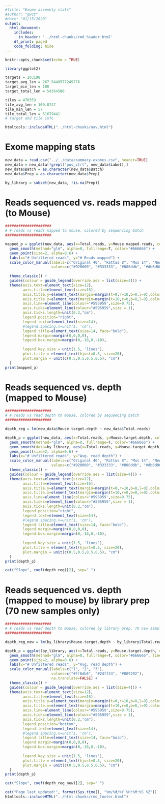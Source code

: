 ```yaml
---
#title: "Exome assembly stats"
#author: "gwct"
#date: "01/15/2020"
output: 
  html_document:
    includes:
      in_header: '../html-chunks/rmd_header.html'
    df_print: paged
    code_folding: hide
---
```


```r
knitr::opts_chunk$set(echo = TRUE)

library(ggplot2)

targets = 203198
target_avg_len = 267.5448577249776
target_min_len = 100
target_total_len = 54364580

tiles = 470359
tile_avg_len = 109.8747
tile_min_len = 57
tile_total_len = 51679441
# Target and tile info

htmltools::includeHTML("../html-chunks/nav.html")

```

# Exome mapping stats

```r
new_data = read.csv("../../data/summary-exomes.csv", header=TRUE)
new_data = new_data[!grepl("pos_ctrl", new_data$Label),]
new_data$Batch = as.character(new_data$Batch)
new_data$Prep = as.character(new_data$Prep)

by_library = subset(new_data, !is.na(Prep))
```

# Reads sequenced vs. reads mapped (to Mouse)

```r
#####################
# # reads vs reads mapped to mouse, colored by sequencing batch
#####################

mapped_p = ggplot(new_data, aes(x=Total.reads, y=Mouse.mapped.reads, color=Batch)) +
  geom_smooth(method="glm", alpha=0, fullrange=T, color="#666666") +
  geom_point(size=2, alpha=0.6) +
  labs(x="# Unfiltered reads", y="# Reads mapped") +
  scale_color_manual(labels=c("Original 40", "Rattus 8", "Mus 14", "New 70", "Aussie 24"),
                     values=c("#920000", "#333333", "#006ddb", "#db6d00", "#b66dff")) +
  
  theme_classic() +
  guides(colour = guide_legend(override.aes = list(size=4))) +
  theme(axis.text=element_text(size=12), 
        axis.title=element_text(size=16), 
        axis.title.y=element_text(margin=margin(t=0,r=10,b=0,l=0),color="black"), 
        axis.title.x=element_text(margin=margin(t=10,r=0,b=0,l=0),color="black"),
        axis.line=element_line(colour='#595959',size=0.75),
        axis.ticks=element_line(colour="#595959",size = 1),
        axis.ticks.length=unit(0.2,"cm"),
        legend.position="right",
        legend.text=element_text(size=14),
        #legend.spacing.x=unit(1, 'cm'),
        legend.title=element_text(size=14, face="bold"),
        legend.margin=margin(0,0,0,0),
        legend.box.margin=margin(0,-10,0,-10),
        
        legend.key.size = unit(1.5, 'lines'),
        plot.title = element_text(hjust=0.5, size=20),
        plot.margin = unit(c(0.5,0.5,0.5,0.5), "cm")
  )
print(mapped_p)
```

# Reads sequenced vs. depth (mapped to Mouse)

```r
#####################
# # reads vs read depth to mouse, colored by sequencing batch
#####################

depth_reg = lm(new_data$Mouse.target.depth ~ new_data$Total.reads)

depth_p = ggplot(new_data, aes(x=Total.reads, y=Mouse.target.depth, color=Batch)) +
  geom_smooth(method="glm", alpha=0, fullrange=T, color="#666666") +
  geom_smooth(data=by_library, aes(x=Total.reads, y=Mouse.target.depth), method="glm", alpha=0, fullrange=T, color="#666666", linetype="dashed") +
  geom_point(size=2, alpha=0.6) +
  labs(x="# Unfiltered reads", y="Avg. read depth") +
  scale_color_manual(labels=c("Original 40", "Rattus 8", "Mus 14", "New 70", "Aussie 24"),
                     values=c("#920000", "#333333", "#006ddb", "#db6d00", "#b66dff")) +
  theme_classic() +
  guides(colour = guide_legend(override.aes = list(size=4))) +
  theme(axis.text=element_text(size=12), 
        axis.title=element_text(size=16), 
        axis.title.y=element_text(margin=margin(t=0,r=10,b=0,l=0),color="black"), 
        axis.title.x=element_text(margin=margin(t=10,r=0,b=0,l=0),color="black"),
        axis.line=element_line(colour='#595959',size=0.75),
        axis.ticks=element_line(colour="#595959",size = 1),
        axis.ticks.length=unit(0.2,"cm"),
        legend.position="right",
        legend.text=element_text(size=14),
        #legend.spacing.x=unit(1, 'cm'),
        legend.title=element_text(size=14, face="bold"),
        legend.margin=margin(0,0,0,0),
        legend.box.margin=margin(0,-10,0,-10),
        
        legend.key.size = unit(1.5, 'lines'),
        plot.title = element_text(hjust=0.5, size=20),
        plot.margin = unit(c(0.5,0.5,0.5,0.5), "cm")
  )
print(depth_p)

cat("Slope", coef(depth_reg)[2], sep=" ")
```

# Reads sequenced vs. depth (mapped to mouse) by library prep (70 new samples only)

```r
#####################
# # reads vs read depth to mouse, colored by library prep, 70 new samples only
#####################

depth_reg_new = lm(by_library$Mouse.target.depth ~ by_library$Total.reads)

depth_p = ggplot(by_library, aes(x=Total.reads, y=Mouse.target.depth, color=Prep)) +
  geom_smooth(method="glm", alpha=0, fullrange=T, color="#666666", linetype="dashed") +
  geom_point(size=2, alpha=0.6) +
  labs(x="# Unfiltered reads", y="Avg. read depth") +
  scale_color_manual(labels=c("1", "2", "3"),
                     values=c("#ff6db6", "#24ff24", "#009292"),
                     na.translate=FALSE) +
  theme_classic() +
  guides(colour = guide_legend(override.aes = list(size=4))) +
  theme(axis.text=element_text(size=12), 
        axis.title=element_text(size=16), 
        axis.title.y=element_text(margin=margin(t=0,r=10,b=0,l=0),color="black"), 
        axis.title.x=element_text(margin=margin(t=10,r=0,b=0,l=0),color="black"),
        axis.line=element_line(colour='#595959',size=0.75),
        axis.ticks=element_line(colour="#595959",size = 1),
        axis.ticks.length=unit(0.2,"cm"),
        legend.position="bottom",
        legend.text=element_text(size=14),
        #legend.spacing.x=unit(1, 'cm'),
        legend.title=element_text(size=14, face="bold"),
        legend.margin=margin(0,0,0,0),
        legend.box.margin=margin(0,-10,0,-10),
        
        legend.key.size = unit(1.5, 'lines'),
        plot.title = element_text(hjust=0.5, size=20),
        plot.margin = unit(c(0.5,0.5,0.5,0.5), "cm")
  )
print(depth_p)

cat("Slope", coef(depth_reg_new)[2], sep=" ")
```


```r
cat("Page last updated:", format(Sys.time(), "%m/%d/%Y %H:%M:%S %Z"))
htmltools::includeHTML("../html-chunks/rmd_footer.html")
```
